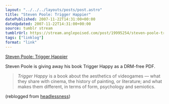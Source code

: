 ```yaml
---
layout: "../../../layouts/posts/post.astro"
title: "Steven Poole: Trigger Happier"
datePublished: 2007-11-22T14:31:00+00:00
dateUpdated: 2007-11-22T14:31:00+00:00
source: tumblr stream
tumblrUrl: https://stream.anglepoised.com/post/19995254/steven-poole-trigger-happier
tags: ["linklog"]
format: "link"
---
```


[Steven Poole: Trigger Happier][1]

Steven Poole is giving away his book Trigger Happy as a DRM-free PDF.

> _Trigger Happy_ is a book about the aesthetics of videogames — what they share with cinema, the history of painting, or literature; and what makes them different, in terms of form, psychology and semiotics.

(reblogged from <a href="http://headlessness.com/">headlessness</a>)

[1]: http://stevenpoole.net/blog/trigger-happier/
